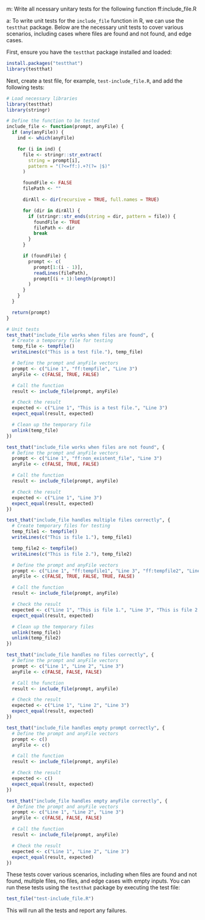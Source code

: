m: Write all ncessary unitary tests for the following function
ff:include_file.R

a: To write unit tests for the `include_file` function in R, we can use the `testthat` package. Below are the necessary unit tests to cover various scenarios, including cases where files are found and not found, and edge cases.

First, ensure you have the `testthat` package installed and loaded:

```r
install.packages("testthat")
library(testthat)
```

Next, create a test file, for example, `test-include_file.R`, and add the following tests:

```r
# Load necessary libraries
library(testthat)
library(stringr)

# Define the function to be tested
include_file <- function(prompt, anyFile) {
  if (any(anyFile)) {
    ind <- which(anyFile)

    for (i in ind) {
      file <- stringr::str_extract(
        string = prompt[i],
        pattern = "(?<=ff:).+?(?= |$)"
      )

      foundFile <- FALSE
      filePath <- ""

      dirAll <- dir(recursive = TRUE, full.names = TRUE)

      for (dir in dirAll) {
        if (stringr::str_ends(string = dir, pattern = file)) {
          foundFile <- TRUE
          filePath <- dir
          break
        }
      }

      if (foundFile) {
        prompt <- c(
          prompt[1:(i - 1)],
          readLines(filePath),
          prompt[(i + 1):length(prompt)]
        )
      }
    }
  }

  return(prompt)
}

# Unit tests
test_that("include_file works when files are found", {
  # Create a temporary file for testing
  temp_file <- tempfile()
  writeLines(c("This is a test file."), temp_file)

  # Define the prompt and anyFile vectors
  prompt <- c("Line 1", "ff:tempfile", "Line 3")
  anyFile <- c(FALSE, TRUE, FALSE)

  # Call the function
  result <- include_file(prompt, anyFile)

  # Check the result
  expected <- c("Line 1", "This is a test file.", "Line 3")
  expect_equal(result, expected)

  # Clean up the temporary file
  unlink(temp_file)
})

test_that("include_file works when files are not found", {
  # Define the prompt and anyFile vectors
  prompt <- c("Line 1", "ff:non_existent_file", "Line 3")
  anyFile <- c(FALSE, TRUE, FALSE)

  # Call the function
  result <- include_file(prompt, anyFile)

  # Check the result
  expected <- c("Line 1", "Line 3")
  expect_equal(result, expected)
})

test_that("include_file handles multiple files correctly", {
  # Create temporary files for testing
  temp_file1 <- tempfile()
  writeLines(c("This is file 1."), temp_file1)

  temp_file2 <- tempfile()
  writeLines(c("This is file 2."), temp_file2)

  # Define the prompt and anyFile vectors
  prompt <- c("Line 1", "ff:tempfile1", "Line 3", "ff:tempfile2", "Line 5")
  anyFile <- c(FALSE, TRUE, FALSE, TRUE, FALSE)

  # Call the function
  result <- include_file(prompt, anyFile)

  # Check the result
  expected <- c("Line 1", "This is file 1.", "Line 3", "This is file 2.", "Line 5")
  expect_equal(result, expected)

  # Clean up the temporary files
  unlink(temp_file1)
  unlink(temp_file2)
})

test_that("include_file handles no files correctly", {
  # Define the prompt and anyFile vectors
  prompt <- c("Line 1", "Line 2", "Line 3")
  anyFile <- c(FALSE, FALSE, FALSE)

  # Call the function
  result <- include_file(prompt, anyFile)

  # Check the result
  expected <- c("Line 1", "Line 2", "Line 3")
  expect_equal(result, expected)
})

test_that("include_file handles empty prompt correctly", {
  # Define the prompt and anyFile vectors
  prompt <- c()
  anyFile <- c()

  # Call the function
  result <- include_file(prompt, anyFile)

  # Check the result
  expected <- c()
  expect_equal(result, expected)
})

test_that("include_file handles empty anyFile correctly", {
  # Define the prompt and anyFile vectors
  prompt <- c("Line 1", "Line 2", "Line 3")
  anyFile <- c(FALSE, FALSE, FALSE)

  # Call the function
  result <- include_file(prompt, anyFile)

  # Check the result
  expected <- c("Line 1", "Line 2", "Line 3")
  expect_equal(result, expected)
})
```

These tests cover various scenarios, including when files are found and not found, multiple files, no files, and edge cases with empty inputs. You can run these tests using the `testthat` package by executing the test file:

```r
test_file("test-include_file.R")
```

This will run all the tests and report any failures.
